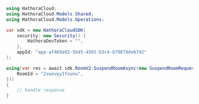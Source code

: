 ```csharp SuspendRoom.cs
using HathoraCloud;
using HathoraCloud.Models.Shared;
using HathoraCloud.Models.Operations;

var sdk = new HathoraCloudSDK(
    security: new Security() {
        HathoraDevToken = "",
    },
    appId: "app-af469a92-5b45-4565-b3c4-b79878de67d2"
);

using(var res = await sdk.RoomV2.SuspendRoomAsync(new SuspendRoomRequest() {
    RoomId = "2swovpy1fnunu",
}))
{
    // handle response
}
```
